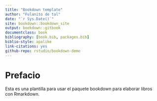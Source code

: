--- 
title: "Bookdown template"
author: "Fulanito de tal"
date: "`r Sys.Date()`"
site: bookdown::bookdown_site
output: bookdown::gitbook
documentclass: book
bibliography: [book.bib, packages.bib]
biblio-style: apalike
link-citations: yes
github-repo: rstudio/bookdown-demo
---

# Prefacio {-}

Esta es una plantilla para usar el paquete bookdown para elaborar libros con Rmarkdown.
